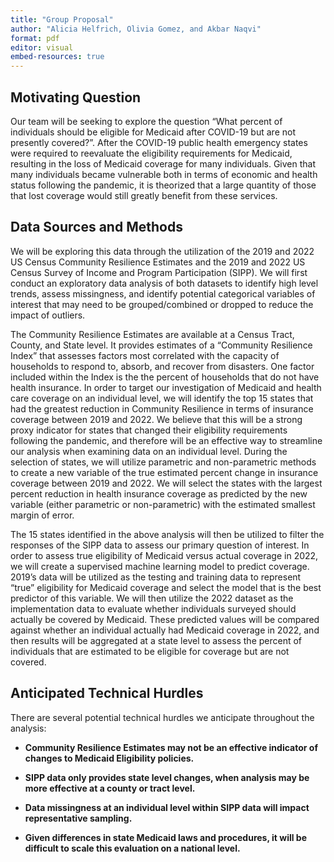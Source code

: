 ```yaml
---
title: "Group Proposal"
author: "Alicia Helfrich, Olivia Gomez, and Akbar Naqvi"
format: pdf
editor: visual
embed-resources: true
---
```


## Motivating Question

Our team will be seeking to explore the question "What percent of individuals should be eligible for Medicaid after COVID-19 but are not presently covered?". After the COVID-19 public health emergency states were required to reevaluate the eligibility requirements for Medicaid, resulting in the loss of Medicaid coverage for many individuals. Given that many individuals became vulnerable both in terms of economic and health status following the pandemic, it is theorized that a large quantity of those that lost coverage would still greatly benefit from these services.

## Data Sources and Methods

We will be exploring this data through the utilization of the 2019 and 2022 US Census Community Resilience Estimates and the 2019 and 2022 US Census Survey of Income and Program Participation (SIPP). We will first conduct an exploratory data analysis of both datasets to identify high level trends, assess missingness, and identify potential categorical variables of interest that may need to be grouped/combined or dropped to reduce the impact of outliers.

The Community Resilience Estimates are available at a Census Tract, County, and State level. It provides estimates of a "Community Resilience Index" that assesses factors most correlated with the capacity of households to respond to, absorb, and recover from disasters. One factor included within the Index is the the percent of households that do not have health insurance. In order to target our investigation of Medicaid and health care coverage on an individual level, we will identify the top 15 states that had the greatest reduction in Community Resilience in terms of insurance coverage between 2019 and 2022. We believe that this will be a strong proxy indicator for states that changed their eligibility requirements following the pandemic, and therefore will be an effective way to streamline our analysis when examining data on an individual level. During the selection of states, we will utilize parametric and non-parametric methods to create a new variable of the true estimated percent change in insurance coverage between 2019 and 2022. We will select the states with the largest percent reduction in health insurance coverage as predicted by the new variable (either parametric or non-parametric) with the estimated smallest margin of error.

The 15 states identified in the above analysis will then be utilized to filter the responses of the SIPP data to assess our primary question of interest. In order to assess true eligibility of Medicaid versus actual coverage in 2022, we will create a supervised machine learning model to predict coverage. 2019's data will be utilized as the testing and training data to represent "true" eligibility for Medicaid coverage and select the model that is the best predictor of this variable. We will then utilize the 2022 dataset as the implementation data to evaluate whether individuals surveyed should actually be covered by Medicaid. These predicted values will be compared against whether an individual actually had Medicaid coverage in 2022, and then results will be aggregated at a state level to assess the percent of individuals that are estimated to be eligible for coverage but are not covered.

## Anticipated Technical Hurdles

There are several potential technical hurdles we anticipate throughout the analysis:

-   **Community Resilience Estimates may not be an effective indicator of changes to Medicaid Eligibility policies.**

-   **SIPP data only provides state level changes, when analysis may be more effective at a county or tract level.**

-   **Data missingness at an individual level within SIPP data will impact representative sampling.**

-   **Given differences in state Medicaid laws and procedures, it will be difficult to scale this evaluation on a national level.**
